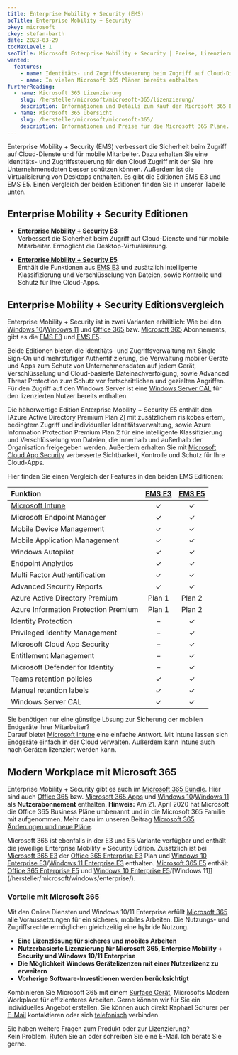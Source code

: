 ```yaml
---
title: Enterprise Mobility + Security (EMS)
bcTitle: Enterprise Mobility + Security
bkey: microsoft
ckey: stefan-barth
date: 2023-03-29
tocMaxLevel: 1
seoTitle: Microsoft Enterprise Mobility + Security | Preise, Lizenzierung, Subscriptions
wanted:
  features:
    - name: Identitäts- und Zugriffssteuerung beim Zugriff auf Cloud-Dienste
    - name: In vielen Microsoft 365 Plänen bereits enthalten
furtherReading:
  - name: Microsoft 365 Lizenzierung
    slug: /hersteller/microsoft/microsoft-365/lizenzierung/
    description: Informationen und Details zum Kauf der Microsoft 365 Pläne.
  - name: Microsoft 365 Übersicht
    slug: /hersteller/microsoft/microsoft-365/
    description: Informationen und Preise für die Microsoft 365 Pläne.
---
```




<Intro>

Enterprise Mobility + Security (EMS) verbessert die Sicherheit beim Zugriff auf Cloud-Dienste und für mobile Mitarbeiter. Dazu erhalten Sie eine Identitäts- und Zugriffssteuerung für den Cloud Zugriff mit der Sie Ihre Unternehmensdaten besser schützen können. Außerdem ist die Virtualisierung von Desktops enthalten.
Es gibt die Editionen EMS E3 und EMS E5. Einen Vergleich der beiden Editionen finden Sie in unserer Tabelle unten.


</Intro>

<TOC />



## Enterprise Mobility + Security Editionen

<ArrowList>

- **[Enterprise Mobility + Security E3](/hersteller/microsoft/enterprise-mobility-security/e3/)**<br />
  Verbessert die Sicherheit beim Zugriff auf Cloud-Dienste und für mobile Mitarbeiter. Ermöglicht die Desktop-Virtualisierung.

- **[Enterprise Mobility + Security E5](/hersteller/microsoft/enterprise-mobility-security/e5/)**<br />
 Enthält die Funktionen aus [EMS E3](/hersteller/microsoft/enterprise-mobility-security/e3/) und zusätzlich intelligente Klassifizierung und Verschlüsselung von Dateien, sowie Kontrolle und Schutz für Ihre Cloud-Apps.

</ArrowList>

## Enterprise Mobility + Security Editionsvergleich

Enterprise Mobility + Security ist in zwei Varianten erhältlich: Wie bei den [Windows 10](/hersteller/microsoft/windows/)/[Windows 11](/hersteller/microsoft/windows/) und [Office 365](/hersteller/microsoft/office-365/) bzw. [Microsoft 365](/hersteller/microsoft/microsoft-365/) Abonnements, gibt es die [EMS E3](/hersteller/microsoft/enterprise-mobility-security/e3/) und [EMS E5](/hersteller/microsoft/enterprise-mobility-security/e5/).

Beide Editionen bieten die Identitäts- und Zugriffsverwaltung mit Single Sign-On und mehrstufiger Authentifizierung, die Verwaltung mobiler Geräte und Apps zum Schutz von Unternehmensdaten auf jedem Gerät, Verschlüsselung und Cloud-basierte Dateinachverfolgung, sowie Advanced Threat Protection zum Schutz vor fortschrittlichen und gezielten Angriffen. Für den Zugriff auf den Windows Server ist eine [Windows Server CAL](/hersteller/microsoft/windows-server/cal/) für den lizenzierten Nutzer bereits enthalten.

Die höherwertige Edition Enterprise Mobility + Security E5 enthält den [Azure Active Directory Premium Plan 2] mit zusätzlichem risikobasiertem, bedingtem Zugriff und individueller Identitätsverwaltung, sowie Azure Information Protection Premium Plan 2 für eine intelligente Klassifizierung und Verschlüsselung von Dateien, die innerhalb und außerhalb der Organisation freigegeben werden. Außerdem erhalten Sie mit [Microsoft Cloud App Security](/hersteller/microsoft/microsoft-365/cloud-app-security/) verbesserte Sichtbarkeit, Kontrolle und Schutz für Ihre Cloud-Apps.

Hier finden Sie einen Vergleich der Features in den beiden EMS Editionen:


|Funktion|[EMS E3](/hersteller/microsoft/enterprise-mobility-security/e3/)|[EMS E5](/hersteller/microsoft/enterprise-mobility-security/e5/)|
|:---|:---:|:---:|
|[Microsoft Intune](/hersteller/microsoft/intune/)|✓|✓|
|Microsoft Endpoint Manager|✓|✓|
|Mobile Device Management|✓|✓|
|Mobile Application Management|✓|✓|
|Windows Autopilot|✓|✓|
|Endpoint Analytics|✓|✓|
|Multi Factor Authentification|✓|✓|
|Advanced Security Reports|✓|✓|
|Azure Active Directory Premium|Plan 1|Plan 2|
|Azure Information Protection Premium|Plan 1|Plan 2|
|Identity Protection|–|✓|
|Privileged Identity Management|–|✓|
|Microsoft Cloud App Security|–|✓|
|Entitlement Management|–|✓|
|Microsoft Defender for Identity|–|✓|
|Teams retention policies|✓|✓|
|Manual retention labels|✓|✓|
|Windows Server CAL|✓|✓|

<Info>

Sie benötigen nur eine günstige Lösung zur Sicherung der mobilen Endgeräte Ihrer Mitarbeiter? <br />
Darauf bietet [Microsoft Intune](/hersteller/microsoft/intune/) eine einfache Antwort. Mit Intune lassen sich Endgeräte einfach in der Cloud verwalten. Außerdem kann Intune auch nach Geräten lizenziert werden kann.

</Info>


## Modern Workplace mit Microsoft 365

Enterprise Mobility + Security gibt es auch im [Microsoft 365 Bundle](/hersteller/microsoft/microsoft-365/). Hier sind auch [Office 365](/hersteller/microsoft/office-365/) bzw. [Microsoft 365 Apps](/hersteller/microsoft/microsoft-365/) und [Windows 10](/hersteller/microsoft/windows/)/[Windows 11](/hersteller/microsoft/windows/)  als **Nutzerabonnement** enthalten. **Hinweis:** Am 21. April 2020 hat Microsoft die Office 365 Business Pläne umbenannt und in die Microsoft 365 Familie mit aufgenommen. Mehr dazu im unseren Beitrag [Microsoft 365 Änderungen und neue Pläne](/blog/microsoft-365-aenderungen/).

Microsoft 365 ist ebenfalls in der E3 und E5 Variante verfügbar und enthält die jeweilige Enterprise Mobility + Security Edition. Zusätzlich ist bei [Microsoft 365 E3](/hersteller/microsoft/microsoft-365/enterprise-e3/) der [Office 365 Enterprise E3](/hersteller/microsoft/office-365/enterprise-e3/) Plan und [Windows 10 Enterprise E3](/hersteller/microsoft/windows/enterprise/)/[Windows 11 Enterprise E3](/hersteller/microsoft/windows/enterprise/) enthalten. [Microsoft 365 E5](/hersteller/microsoft/microsoft-365/enterprise-e5/) enthält [Office 365 Enterprise E5](/hersteller/microsoft/office-365/enterprise-e5/) und [Windows 10 Enterprise E5](/hersteller/microsoft/windows/enterprise/)/[Windows 11]](/hersteller/microsoft/windows/enterprise/).


### Vorteile mit Microsoft 365

 Mit den Online Diensten und Windows 10/11 Enterprise erfüllt [Microsoft 365](/hersteller/microsoft/microsoft-365/) alle Voraussetzungen für ein sicheres, mobiles Arbeiten. Die Nutzungs- und Zugriffsrechte ermöglichen gleichzeitig eine hybride Nutzung.

<ArrowList>

 - **Eine Lizenzlösung für sicheres und mobiles Arbeiten**
 - **Nutzerbasierte Lizenzierung für Microsoft 365, Enterpise Mobility + Security und Windows 10/11 Enterprise**
 - **Die Möglichkeit Windows Gerätelizenzen mit einer Nutzerlizenz zu erweitern**
 - **Vorherige Software-Investitionen werden berücksichtigt**

</ArrowList>

<Info>

Kombinieren Sie Microsoft 365 mit einem [Surface Gerät](https://surface-world.de/), Microsofts Modern Workplace für effizienteres Arbeiten. Gerne können wir für Sie ein individuelles Angebot erstellen. Sie können auch direkt Raphael Schurer per [E-Mail](mailto:raphael.schurer@surface-world.de/) kontaktieren oder sich [telefonisch](tel:+49-7031-209688-1/) verbinden.

</Info>


<GetInTouch theme="light">

Sie haben weitere Fragen zum Produkt oder zur Lizenzierung?<br />
Kein Problem. Rufen Sie an oder schreiben Sie eine E-Mail. Ich berate Sie gerne.

</GetInTouch>
